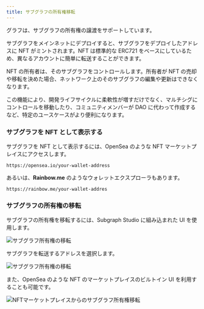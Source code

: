 ```yaml
---
title: サブグラフの所有権移転
---
```


グラフは、サブグラフの所有権の譲渡をサポートしています。

サブグラフをメインネットにデプロイすると、サブグラフをデプロイしたアドレスに NFT がミントされます。NFT は標準的な ERC721 をベースにしているため、異なるアカウントに簡単に転送することができます。

NFT の所有者は、そのサブグラフをコントロールします。所有者が NFT の売却や移転を決めた場合、ネットワーク上のそのサブグラフの編集や更新はできなくなります。

この機能により、開発ライフサイクルに柔軟性が増すだけでなく、マルチシグにコントロールを移動したり、コミュニティメンバーが DAO に代わって作成するなど、特定のユースケースがより便利になります。

### サブグラフを NFT として表示する

サブグラフを NFT として表示するには、OpenSea のような NFT マーケットプレイスにアクセスします。

```
https://opensea.io/your-wallet-address
```

あるいは、**Rainbow.me** のようなウォレットエクスプローラもあります。

```
https://rainbow.me/your-wallet-addres
```

### サブグラフの所有権の移転

サブグラフの所有権を移転するには、Subgraph Studio に組み込まれた UI を使用します。

![サブグラフ所有権の移転](/img/subgraph-ownership-transfer-1.png)

サブグラフを転送するアドレスを選択します。

![サブグラフ所有権の移転](/img/subgraph-ownership-transfer-2.png)

また、OpenSea のような NFT のマーケットプレイスのビルトイン UI を利用することも可能です。

![NFTマーケットプレイスからのサブグラフ所有権移転](/img/subgraph-ownership-transfer-nft-marketplace.png)
